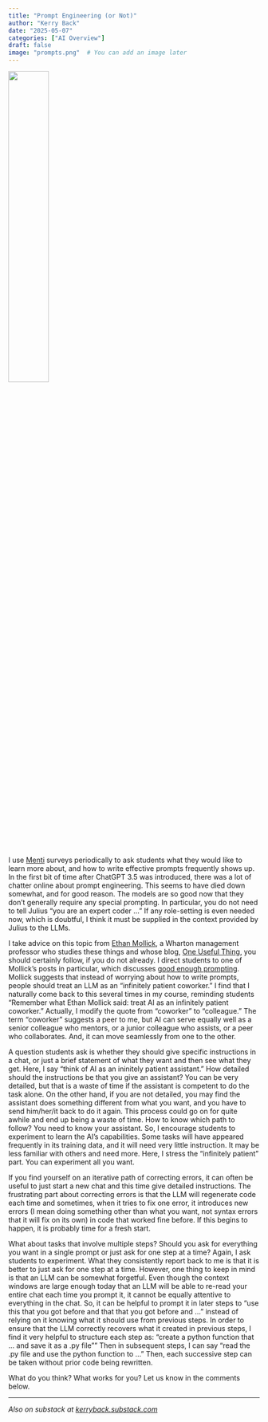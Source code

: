 ```yaml
---
title: "Prompt Engineering (or Not)"
author: "Kerry Back"
date: "2025-05-07"
categories: ["AI Overview"]
draft: false
image: "prompts.png"  # You can add an image later
---
```


![](prompts.png){width=40% fig-align="center"}

I use [Menti](https://mentimeter.com/) surveys periodically to ask students what they would like to learn more about, and how to write effective prompts frequently shows up.  In the first bit of time after ChatGPT 3.5 was introduced, there was a lot of chatter online about prompt engineering.  This seems to have died down somewhat, and for good reason.  The models are so good now that they don't generally require any special prompting.  In particular, you do not need to tell Julius "you are an expert coder ..."  If any role-setting is even needed now, which is doubtful, I think it must be supplied in the context provided by Julius to the LLMs.

I take advice on this topic from [Ethan Mollick](https://mgmt.wharton.upenn.edu/profile/emollick/), a Wharton management professor who studies these things and whose blog, [One Useful Thing](https://www.oneusefulthing.org/), you should certainly follow, if you do not already.  I direct students to one of Mollick's posts in particular, which discusses [good enough prompting](https://www.oneusefulthing.org/p/getting-started-with-ai-good-enough).  Mollick suggests that instead of worrying about how to write prompts, people should treat an LLM as an "infinitely patient coworker."  I find that I naturally come back to this several times in my course, reminding students "Remember what Ethan Mollick said: treat AI as an infinitely patient coworker."  Actually, I modify the quote from "coworker" to "colleague."  The term "coworker" suggests a peer to me, but AI can serve equally well as a senior colleague who mentors, or a junior colleague who assists, or a peer who collaborates.  And, it can move seamlessly from one to the other.

A question students ask is whether they should give specific instructions in a chat, or just a brief statement of what they want and then see what they get.  Here, I say "think of AI as an ininitely patient assistant."  How detailed should the instructions be that you give an assistant?  You can be very detailed, but that is a waste of time if the assistant is competent to do the task alone.  On the other hand, if you are not detailed, you may find the assistant does something different from what you want, and you have to send him/her/it back to do it again.  This process could go on for quite awhile and end up being a waste of time.  How to know which path to follow?  You need to know your assistant.  So, I encourage students to experiment to learn the AI's capabilities.  Some tasks will have appeared frequently in its training data, and it will need very little instruction.  It may be less familiar with others and need more.  Here, I stress the "infinitely patient" part.  You can experiment all you want.

If you find yourself on an iterative path of correcting errors, it can often be useful to just start a new chat and this time give detailed instructions.  The frustrating part about correcting errors is that the LLM will regenerate code each time and sometimes, when it tries to fix one error, it introduces new errors (I mean doing something other than what you want, not syntax errors that it will fix on its own) in code that worked fine before.  If this begins to happen, it is probably time for a fresh start.

What about tasks that involve multiple steps?  Should you ask for everything you want in a single prompt or just ask for one step at a time?  Again, I ask students to experiment.  What they consistently report back to me is that it is better to just ask for one step at a time.  However, one thing to keep in mind is that an LLM can be somewhat forgetful.  Even though the context windows are large enough today that an LLM will be able to re-read your entire chat each time you prompt it, it cannot be equally attentive to everything in the chat.  So, it can be helpful to prompt it in later steps to "use this that you got before and that that you got before and ..." instead of relying on it knowing what it should use from previous steps.  In order to ensure that the LLM correctly recovers what it created in previous steps, I find it very helpful to structure each step as: "create a python function that ... and save it as a .py file""  Then in subsequent steps, I can say "read the .py file and use the python function to ..."  Then, each successive step can be taken without prior code being rewritten.

What do you think?  What works for you?  Let us know in the comments below.

---

*Also on substack at [kerryback.substack.com](https://kerryback.substack.com)*
